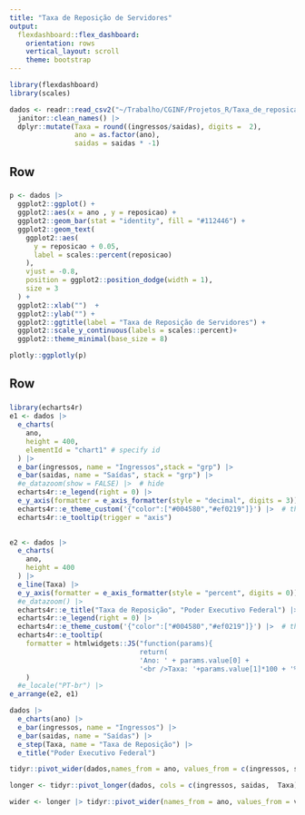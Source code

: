 ```yaml
---
title: "Taxa de Reposição de Servidores"
output: 
  flexdashboard::flex_dashboard:
    orientation: rows
    vertical_layout: scroll
    theme: bootstrap
---
```



```r
library(flexdashboard)
library(scales)

dados <- readr::read_csv2("~/Trabalho/CGINF/Projetos_R/Taxa_de_reposicao/data-raw/taxa.csv") |> 
  janitor::clean_names() |> 
  dplyr::mutate(Taxa = round((ingressos/saidas), digits =  2), 
                ano = as.factor(ano), 
                saidas = saidas * -1) 


```

Row {data-height=200, data-width=350}
-------------------------------------
###

```r

p <- dados |> 
  ggplot2::ggplot() +
  ggplot2::aes(x = ano , y = reposicao) +
  ggplot2::geom_bar(stat = "identity", fill = "#112446") +
  ggplot2::geom_text(
    ggplot2::aes(
      y = reposicao + 0.05,
      label = scales::percent(reposicao) 
    ),
    vjust = -0.8,
    position = ggplot2::position_dodge(width = 1), 
    size = 3
  ) +
  ggplot2::xlab("")  +
  ggplot2::ylab("") +
  ggplot2::ggtitle(label = "Taxa de Reposição de Servidores") +
  ggplot2::scale_y_continuous(labels = scales::percent)+
  ggplot2::theme_minimal(base_size = 8)

plotly::ggplotly(p)

```

Row {data-height=100,  data-width=350}
-------------------------------------
###

```r
library(echarts4r)
e1 <- dados |> 
  e_charts(
    ano,
    height = 400,
    elementId = "chart1" # specify id
  ) |> 
  e_bar(ingressos, name = "Ingressos",stack = "grp") |> 
  e_bar(saidas, name = "Saídas", stack = "grp") |>  
  #e_datazoom(show = FALSE) |>  # hide
  echarts4r::e_legend(right = 0) |>
  e_y_axis(formatter = e_axis_formatter(style = "decimal", digits = 3)) |>
  echarts4r::e_theme_custom('{"color":["#004580","#ef0219"]}') |>  # theme
  echarts4r::e_tooltip(trigger = "axis")

  
e2 <- dados |> 
  e_charts(
    ano,
    height = 400
  ) |> 
  e_line(Taxa) |> 
  e_y_axis(formatter = e_axis_formatter(style = "percent", digits = 0)) |> 
  #e_datazoom() |>
  echarts4r::e_title("Taxa de Reposição", "Poder Executivo Federal") |>
  echarts4r::e_legend(right = 0) |>
  echarts4r::e_theme_custom('{"color":["#004580","#ef0219"]}') |>  # theme
  echarts4r::e_tooltip(
    formatter = htmlwidgets::JS("function(params){
                                return(
                                'Ano: ' + params.value[0] + 
                                '<br />Taxa: '+params.value[1]*100 + '%')}")
    ) 
  #e_locale("PT-br") |>
e_arrange(e2, e1)
```

```r
dados |> 
  e_charts(ano) |> 
  e_bar(ingressos, name = "Ingressos") |> 
  e_bar(saidas, name = "Saídas") |> 
  e_step(Taxa, name = "Taxa de Reposição") |> 
  e_title("Poder Executivo Federal") 
```

```r

tidyr::pivot_wider(dados,names_from = ano, values_from = c(ingressos, saidas, reposicao, Taxa)) |> View()

```

```r
longer <- tidyr::pivot_longer(dados, cols = c(ingressos, saidas,  Taxa), values_to = "valor") |> dplyr::select(ano, name, valor)
```


```r
wider <- longer |> tidyr::pivot_wider(names_from = ano, values_from = valor)
```

